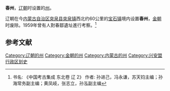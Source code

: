 '''春州'''，[[辽朝|辽朝]]时设置的[[州|州]]。

辽朝在今[[内蒙古自治区|内蒙古自治区]][[突泉县|突泉县]][[突泉镇|突泉镇]]西北约60公里的[[宝石镇|宝石镇]]境内设置'''春州'''，[[金朝|金朝]]时废除。1959年曾有人對春鄒遺址進行考察。<ref> 书名: 《中国考古集成 东北卷 辽 2》
作者: 孙进己，冯永谦，苏天钧主编；孙海常务副主编；黄凤岐，张志立，孙泓副主编</ref>

==参考文献==
{{reflist}}

{{内蒙古行政区划小作品}}
{{DEFAULTSORT:C}}
[[Category:辽朝的州|Category:辽朝的州]]
[[Category:金朝的州|Category:金朝的州]]
[[Category:内蒙古的州|Category:内蒙古的州]]
[[Category:兴安盟行政区划史|Category:兴安盟行政区划史]]